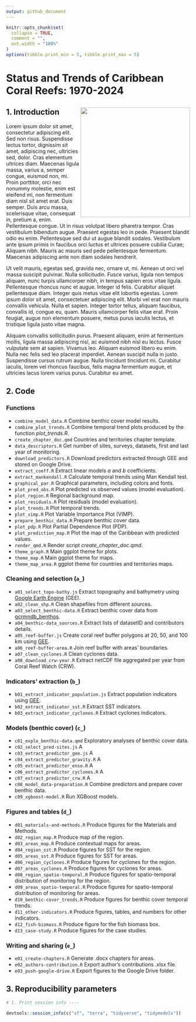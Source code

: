 ```yaml
---
output: github_document
---
```


<!-- README.md is generated from README.Rmd. Please edit that file -->

```r
knitr::opts_chunk$set(
  collapse = TRUE,
  comment = "",
  out.width = "100%"
)
options(tibble.print_min = 5, tibble.print_max = 5)
```

# **Status and Trends of Caribbean Coral Reefs: 1970-2024**


## 1. Introduction [<img src='misc/2025-10-20_report-page-cover.jpg' align="right" height="300" />](https://gcrmn.net/pacific-report-2025-v1/)

Lorem ipsum dolor sit amet, consectetur adipiscing elit. Sed non risus. Suspendisse lectus tortor, dignissim sit amet, adipiscing nec, ultricies sed, dolor. Cras elementum ultrices diam. Maecenas ligula massa, varius a, semper congue, euismod non, mi. Proin porttitor, orci nec nonummy molestie, enim est eleifend mi, non fermentum diam nisl sit amet erat. Duis semper. Duis arcu massa, scelerisque vitae, consequat in, pretium a, enim. Pellentesque congue. Ut in risus volutpat libero pharetra tempor. Cras vestibulum bibendum augue. Praesent egestas leo in pede. Praesent blandit odio eu enim. Pellentesque sed dui ut augue blandit sodales. Vestibulum ante ipsum primis in faucibus orci luctus et ultrices posuere cubilia Curae; Aliquam nibh. Mauris ac mauris sed pede pellentesque fermentum. Maecenas adipiscing ante non diam sodales hendrerit.

Ut velit mauris, egestas sed, gravida nec, ornare ut, mi. Aenean ut orci vel massa suscipit pulvinar. Nulla sollicitudin. Fusce varius, ligula non tempus aliquam, nunc turpis ullamcorper nibh, in tempus sapien eros vitae ligula. Pellentesque rhoncus nunc et augue. Integer id felis. Curabitur aliquet pellentesque diam. Integer quis metus vitae elit lobortis egestas. Lorem ipsum dolor sit amet, consectetuer adipiscing elit. Morbi vel erat non mauris convallis vehicula. Nulla et sapien. Integer tortor tellus, aliquam faucibus, convallis id, congue eu, quam. Mauris ullamcorper felis vitae erat. Proin feugiat, augue non elementum posuere, metus purus iaculis lectus, et tristique ligula justo vitae magna.

Aliquam convallis sollicitudin purus. Praesent aliquam, enim at fermentum mollis, ligula massa adipiscing nisl, ac euismod nibh nisl eu lectus. Fusce vulputate sem at sapien. Vivamus leo. Aliquam euismod libero eu enim. Nulla nec felis sed leo placerat imperdiet. Aenean suscipit nulla in justo. Suspendisse cursus rutrum augue. Nulla tincidunt tincidunt mi. Curabitur iaculis, lorem vel rhoncus faucibus, felis magna fermentum augue, et ultricies lacus lorem varius purus. Curabitur eu amet.

## 2. Code

### Functions

* `combine_model_data.R` Combine benthic cover model results.
* `combine_plot_trends.R` Combine temporal trend plots produced by the function _plot_trends.R_.
* `create_chapter_doc.qmd` Countries and territories chapter template.
* `data_descriptors.R` Get number of sites, surveys, datasets, first and last year of monitoring.
* `download_predictors.R` Download predictors extracted through GEE and stored on Google Drive.
* `extract_coeff.R` Extract linear models _a_ and _b_ coefficients.
* `extract_mankendall.R` Calculate temporal trends using Man Kendall test.
* `graphical_par.R` Graphical parameters, including colors and fonts.
* `plot_pred_obs.R` Plot predicted _vs_ observed values (model evaluation).
* `plot_region.R` Regional background map.
* `plot_residuals.R` Plot residuals (model evaluation).
* `plot_trends.R` Plot temporal trends.
* `plot_vimp.R` Plot Variable Importance Plot (VIMP).
* `prepare_benthic_data.R` Prepare benthic cover data.
* `plot_pdp.R` Plot Partial Dependence Plot (PDP).
* `plot_prediction_map.R` Plot the map of the Caribbean with predicted values.
* `render_qmd.R` Render script _create_chapter_doc.qmd_.
* `theme_graph.R` Main ggplot theme for plots.
* `theme_map.R` Main ggplot theme for maps.
* `theme_map_area.R` ggplot theme for countries and territories maps.

### Cleaning and selection (`a_`)

* `a01_select_topo-bathy.js` Extract topography and bathymetry using [Google Earth Engine](https://earthengine.google.com/) (GEE).
* `a02_clean_shp.R` Clean shapefiles from different sources.
* `a03_select_benthic-data.R` Extract benthic cover data from [gcrmndb_benthos](https://github.com/GCRMN/gcrmndb_benthos).
* `a04_benthic-data_sources.R` Extract lists of datasetID and contributors details.
* `a05_reef-buffer.js` Create coral reef buffer polygons at 20, 50, and 100 km using [GEE](https://earthengine.google.com/).
* `a06_reef-buffer-area.R` Join reef buffer with areas' boundaries.
* `a07_clean_cyclones.R` Clean cyclones data.
* `a08_download_crw-year.R` Extract netCDF file aggregated per year from Coral Reef Watch (CRW).

### Indicators' extraction (`b_`)

* `b01_extract_indicator_population.js` Extract population indicators using [GEE](https://earthengine.google.com/).
* `b02_extract_indicator_sst.R` Extract SST indicators.
* `b03_extract_indicator_cyclones.R` Extract cyclones indicators.

### Models (benthic cover) (`c_`)

* `c01_explo_benthic-data.qmd` Exploratory analyses of benthic cover data.
* `c02_select_pred-sites.js` A
* `c03_extract_predictor_gee.js` A
* `c04_extract_predictor_gravity.R` A
* `c05_extract_predictor_enso.R` A
* `c06_extract_predictor_cyclones.R` A
* `c07_extract_predictor_crw.R` A
* `c08_model_data-preparation.R` Combine predictors and prepare cover benthic data.
* `c09_xgboost-model.R` Run XGBoost models.

### Figures and tables (`d_`)

* `d01_materials-and-methods.R` Produce figures for the Materials and Methods.
* `d02_region_map.R` Produce map of the region.
* `d03_areas_map.R` Produce contextual maps for areas.
* `d04_region_sst.R` Produce figures for SST for the region.
* `d05_areas_sst.R` Produce figures for SST for areas.
* `d06_region_cyclones.R` Produce figures for cyclones for the region.
* `d07_areas_cyclones.R` Produce figures for cyclones for areas.
* `d08_region_spatio-temporal.R` Produce figures for spatio-temporal distribution of monitoring for the region.
* `d09_areas_spatio-temporal.R` Produce figures for spatio-temporal distribution of monitoring for areas.
* `d10_benthic-cover_trends.R` Produce figures for benthic cover temporal trends.
* `d11_other-indicators.R` Produce figures, tables, and numbers for other indicators.
* `d12_fish-biomass.R` Produce figure for the fish biomass box.
* `d13_case-study.R` Produce figures for the case studies.

### Writing and sharing (`e_`)

* `e01_create-chapters.R` Generate .docx chapters for areas.
* `e02_authors-contribution.R` Export author's contributions .xlsx file.
* `e03_push-google-drive.R` Export figures to the Google Drive folder.

## 3. Reproducibility parameters

```r

# 1. Print session info ----

devtools::session_info(c("sf", "terra", "tidyverse", "tidymodels"))

```
